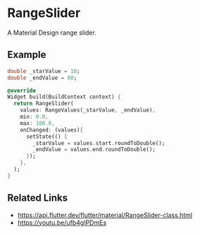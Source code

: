 
<Meta of={RangeSliderStories} />

# RangeSlider

A Material Design range slider.

<YouTubeVideoPlayer videoId="ufb4gIPDmEs" />

## Example

```dart liveslice=RangeSlider
double _starValue = 10;
double _endValue = 80;

@override
Widget build(BuildContext context) {
  return RangeSlider(
    values: RangeValues(_starValue, _endValue),
    min: 0.0,
    max: 100.0,
    onChanged: (values){
      setState(() {
        _starValue = values.start.roundToDouble();
        _endValue = values.end.roundToDouble();
      });
    },
  );
}
```

## Related Links

- https://api.flutter.dev/flutter/material/RangeSlider-class.html
- https://youtu.be/ufb4gIPDmEs
